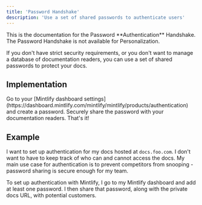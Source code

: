 ```yaml
---
title: 'Password Handshake'
description: 'Use a set of shared passwords to authenticate users'
---
```


<Info>
  This is the documentation for the Password **Authentication** Handshake. The Password Handshake is not available for Personalization.
</Info>

If you don't have strict security requirements, or you don't want to manage a
database of documentation readers, you can use a set of shared passwords to
protect your docs.

## Implementation

<Steps>
  <Step title="Add a password">
    Go to your [Mintlify dashboard settings](https://dashboard.mintlify.com/mintlify/mintlify/products/authentication) and create a password.
  </Step>
  <Step title="Share your password">
    Securely share the password with your documentation readers. That's it!
  </Step>
</Steps>

## Example

I want to set up authentication for my docs hosted at `docs.foo.com`. I don't want
to have to keep track of who can and cannot access the docs. My main use case for
authentication is to prevent competitors from snooping - password sharing is secure
enough for my team.

To set up authentication with Mintlify, I go to my Mintlify dashboard and add at
least one password. I then share that password, along with the private docs URL,
with potential customers.
